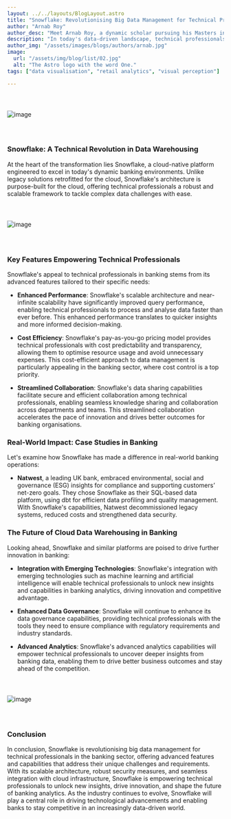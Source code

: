```yaml
---
layout: ../../layouts/BlogLayout.astro
title: "Snowflake: Revolutionising Big Data Management for Technical Professionals in the Banking Sector"
author: "Arnab Roy"
author_desc: "Meet Arnab Roy, a dynamic scholar pursuing his Masters in Data Science and Management from the prestigious institutes, IIT Ropar and IIM Amritsar. With a fervent dedication to mastering the fusion of data science and business acumen, Arnab navigates the realms of academia and industry with unwavering curiosity and a relentless pursuit of excellence. His passion for unlocking insights and driving innovation propels him to explore the cutting edge of data-driven solutions, shaping the future of business intelligence."
description: "In today's data-driven landscape, technical professionals in the banking industry are grappling with the challenge of managing vast datasets while deriving actionable insights efficiently. Traditional on-premises data warehousing solutions, once stalwarts of data management, are now showing their limitations in scalability, agility, and cost-effectiveness. This is where cloud data warehousing, led by Snowflake, a leading platform in this domain, is making significant strides. In this article, we'll delve into how Snowflake's advanced capabilities are transforming big data management specifically for technical workers in the banking sector, and how it's shaping the future of data analytics in the industry."
author_img: "/assets/images/blogs/authors/arnab.jpg"
image:
  url: "/assets/img/blog/list/02.jpg"
  alt: "The Astro logo with the word One."
tags: ["data visualisation", "retail analytics", "visual perception"]

---
```


<img src="/assets/images/blogs/blog11/img1.svg" alt="image" style="margin:2.5rem auto;"/>

<Quote quote={quote}/>

### Snowflake: A Technical Revolution in Data Warehousing

At the heart of the transformation lies Snowflake, a cloud-native platform engineered to excel in today's dynamic banking environments. Unlike legacy solutions retrofitted for the cloud, Snowflake's architecture is purpose-built for the cloud, offering technical professionals a robust and scalable framework to tackle complex data challenges with ease.

<img src="/assets/images/blogs/blog11/img2.svg" alt="image" style="margin:2.5rem auto;"/>

### Key Features Empowering Technical Professionals

Snowflake's appeal to technical professionals in banking stems from its advanced features tailored to their specific needs:

- **Enhanced Performance**: Snowflake's scalable architecture and near-infinite scalability have significantly improved query performance, enabling technical professionals to process and analyse data faster than ever before. This enhanced performance translates to quicker insights and more informed decision-making.

- **Cost Efficiency**: Snowflake's pay-as-you-go pricing model provides technical professionals with cost predictability and transparency, allowing them to optimise resource usage and avoid unnecessary expenses. This cost-efficient approach to data management is particularly appealing in the banking sector, where cost control is a top priority.

- **Streamlined Collaboration**: Snowflake's data sharing capabilities facilitate secure and efficient collaboration among technical professionals, enabling seamless knowledge sharing and collaboration across departments and teams. This streamlined collaboration accelerates the pace of innovation and drives better outcomes for banking organisations.

### Real-World Impact: Case Studies in Banking

Let's examine how Snowflake has made a difference in real-world banking operations:

- **Natwest**, a leading UK bank, embraced environmental, social and governance (ESG) insights for compliance and supporting customers’ net-zero goals. They chose Snowflake as their SQL-based data platform, using dbt for efficient data profiling and quality management. With Snowflake's capabilities, Natwest decommissioned legacy systems, reduced costs and strengthened data security.

### The Future of Cloud Data Warehousing in Banking

Looking ahead, Snowflake and similar platforms are poised to drive further innovation in banking:

- **Integration with Emerging Technologies**: Snowflake's integration with emerging technologies such as machine learning and artificial intelligence will enable technical professionals to unlock new insights and capabilities in banking analytics, driving innovation and competitive advantage.

- **Enhanced Data Governance**: Snowflake will continue to enhance its data governance capabilities, providing technical professionals with the tools they need to ensure compliance with regulatory requirements and industry standards.

- **Advanced Analytics**: Snowflake's advanced analytics capabilities will empower technical professionals to uncover deeper insights from banking data, enabling them to drive better business outcomes and stay ahead of the competition.

<img src="/assets/images/blogs/blog11/img3.svg" alt="image" style="margin:2.5rem auto;"/>

### Conclusion

In conclusion, Snowflake is revolutionising big data management for technical professionals in the banking sector, offering advanced features and capabilities that address their unique challenges and requirements. With its scalable architecture, robust security measures, and seamless integration with cloud infrastructure, Snowflake is empowering technical professionals to unlock new insights, drive innovation, and shape the future of banking analytics. As the industry continues to evolve, Snowflake will play a central role in driving technological advancements and enabling banks to stay competitive in an increasingly data-driven world.


